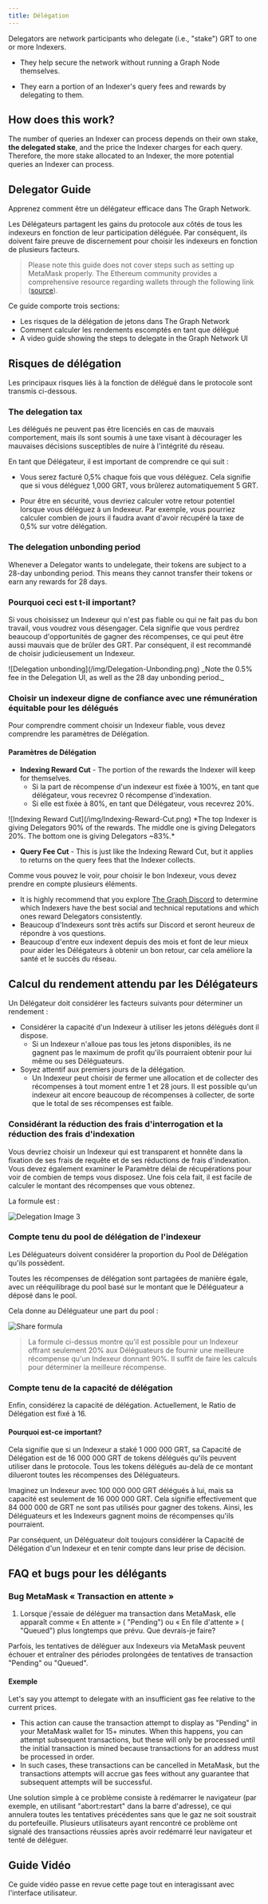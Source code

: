 ```yaml
---
title: Délégation
---
```


Delegators are network participants who delegate (i.e., "stake") GRT to one or more Indexers.

- They help secure the network without running a Graph Node themselves.

- They earn a portion of an Indexer's query fees and rewards by delegating to them.

## How does this work?

The number of queries an Indexer can process depends on their own stake, **the delegated stake**, and the price the Indexer charges for each query. Therefore, the more stake allocated to an Indexer, the more potential queries an Indexer can process.

## Delegator Guide

Apprenez comment être un délégateur efficace dans The Graph Network.

Les Délégateurs partagent les gains du protocole aux côtés de tous les indexeurs en fonction de leur participation déléguée. Par conséquent, ils doivent faire preuve de discernement pour choisir les indexeurs en fonction de plusieurs facteurs.

> Please note this guide does not cover steps such as setting up MetaMask properly. The Ethereum community provides a comprehensive resource regarding wallets through the following link ([source](https://ethereum.org/en/wallets/)).

Ce guide comporte trois sections:

- Les risques de la délégation de jetons dans The Graph Network
- Comment calculer les rendements escomptés en tant que délégué
- A video guide showing the steps to delegate in the Graph Network UI

## Risques de délégation

Les principaux risques liés à la fonction de délégué dans le protocole sont transmis ci-dessous.

### The delegation tax

Les délégués ne peuvent pas être licenciés en cas de mauvais comportement, mais ils sont soumis à une taxe visant à décourager les mauvaises décisions susceptibles de nuire à l'intégrité du réseau.

En tant que Délégateur, il est important de comprendre ce qui suit :

- Vous serez facturé 0,5% chaque fois que vous déléguez. Cela signifie que si vous déléguez 1,000 GRT, vous brûlerez automatiquement 5 GRT.

- Pour être en sécurité, vous devriez calculer votre retour potentiel lorsque vous déléguez à un Indexeur. Par exemple, vous pourriez calculer combien de jours il faudra avant d'avoir récupéré la taxe de 0,5% sur votre délégation.

### The delegation unbonding period

Whenever a Delegator wants to undelegate, their tokens are subject to a 28-day unbonding period. This means they cannot transfer their tokens or earn any rewards for 28 days.

### Pourquoi ceci est t-il important?

Si vous choisissez un Indexeur qui n'est pas fiable ou qui ne fait pas du bon travail, vous voudrez vous désengager. Cela signifie que vous perdrez beaucoup d'opportunités de gagner des récompenses, ce qui peut être aussi mauvais que de brûler des GRT. Par conséquent, il est recommandé de choisir judicieusement un Indexeur.

<div sx={{ mx: 'auto', maxWidth: '400px' }}>
  ![Delegation unbonding](/img/Delegation-Unbonding.png) _Note the 0.5% fee in the Delegation UI, as well as the 28 day
  unbonding period._
</div>

### Choisir un indexeur digne de confiance avec une rémunération équitable pour les délégués

Pour comprendre comment choisir un Indexeur fiable, vous devez comprendre les paramètres de Délégation.

#### Paramètres de Délégation

- **Indexing Reward Cut** - The portion of the rewards the Indexer will keep for themselves.
  - Si la part de récompense d'un indexeur est fixée à 100%, en tant que délégateur, vous recevrez 0 récompense d'indexation.
  - Si elle est fixée à 80%, en tant que Délégateur, vous recevrez 20%.

<div sx={{ mx: 'auto', maxWidth: '700px' }}>
  ![Indexing Reward Cut](/img/Indexing-Reward-Cut.png) *The top Indexer is giving Delegators 90% of the rewards. The
  middle one is giving Delegators 20%. The bottom one is giving Delegators ~83%.*
</div>

- **Query Fee Cut** - This is just like the Indexing Reward Cut, but it applies to returns on the query fees that the Indexer collects.

Comme vous pouvez le voir, pour choisir le bon Indexeur, vous devez prendre en compte plusieurs éléments.

- It is highly recommend that you explore [The Graph Discord](https://discord.gg/graphprotocol) to determine which Indexers have the best social and technical reputations and which ones reward Delegators consistently.
- Beaucoup d'Indexeurs sont très actifs sur Discord et seront heureux de répondre à vos questions.
- Beaucoup d'entre eux indexent depuis des mois et font de leur mieux pour aider les Délégateurs à obtenir un bon retour, car cela améliore la santé et le succès du réseau.

## Calcul du rendement attendu par les Délégateurs

Un Délégateur doit considérer les facteurs suivants pour déterminer un rendement :

- Considérer la capacité d'un Indexeur à utiliser les jetons délégués dont il dispose.
  - Si un Indexeur n'alloue pas tous les jetons disponibles, ils ne gagnent pas le maximum de profit qu'ils pourraient obtenir pour lui même ou ses Déléguateurs.
- Soyez attentif aux premiers jours de la délégation.
  - Un Indexeur peut choisir de fermer une allocation et de collecter des récompenses à tout moment entre 1 et 28 jours. Il est possible qu'un indexeur ait encore beaucoup de récompenses à collecter, de sorte que le total de ses récompenses est faible.

### Considérant la réduction des frais d'interrogation et la réduction des frais d'indexation

Vous devriez choisir un Indexeur qui est transparent et honnête dans la fixation de ses frais de requête et de ses réductions de frais d'indexation. Vous devez également examiner le Paramètre délai de récupérations pour voir de combien de temps vous disposez. Une fois cela fait, il est facile de calculer le montant des récompenses que vous obtenez.

La formule est :

![Delegation Image 3](/img/Delegation-Reward-Formula.png)

### Compte tenu du pool de délégation de l'indexeur

Les Déléguateurs doivent considérer la proportion du Pool de Délégation qu'ils possèdent.

Toutes les récompenses de délégation sont partagées de manière égale, avec un rééquilibrage du pool basé sur le montant que le Déléguateur a déposé dans le pool.

Cela donne au Déléguateur une part du pool :

![Share formula](/img/Share-Forumla.png)

> La formule ci-dessus montre qu'il est possible pour un Indexeur offrant seulement 20% aux Déléguateurs de fournir une meilleure récompense qu'un Indexeur donnant 90%. Il suffit de faire les calculs pour déterminer la meilleure récompense.

### Compte tenu de la capacité de délégation

Enfin, considérez la capacité de délégation. Actuellement, le Ratio de Délégation est fixé à 16.

#### Pourquoi est-ce important?

Cela signifie que si un Indexeur a staké 1 000 000 GRT, sa Capacité de Délégation est de 16 000 000 GRT de tokens délégués qu'ils peuvent utiliser dans le protocole. Tous les tokens délégués au-delà de ce montant dilueront toutes les récompenses des Déléguateurs.

Imaginez un Indexeur avec 100 000 000 GRT délégués à lui, mais sa capacité est seulement de 16 000 000 GRT. Cela signifie effectivement que 84 000 000 de GRT ne sont pas utilisés pour gagner des tokens. Ainsi, les Déléguateurs et les Indexeurs gagnent moins de récompenses qu'ils pourraient.

Par conséquent, un Déléguateur doit toujours considérer la Capacité de Délégation d'un Indexeur et en tenir compte dans leur prise de décision.

## FAQ et bugs pour les délégants

### Bug MetaMask « Transaction en attente »

1. Lorsque j'essaie de déléguer ma transaction dans MetaMask, elle apparaît comme « En attente » ( "Pending") ou « En file d'attente » ( "Queued")
    plus longtemps que prévu. Que devrais-je faire?

Parfois, les tentatives de déléguer aux Indexeurs via MetaMask peuvent échouer et entraîner des périodes prolongées de tentatives de transaction "Pending" ou "Queued".

#### Exemple

Let's say you attempt to delegate with an insufficient gas fee relative to the current prices.

- This action can cause the transaction attempt to display as "Pending" in your MetaMask wallet for 15+ minutes. When this happens, you can attempt subsequent transactions, but these will only be processed until the initial transaction is mined because transactions for an address must be processed in order.
- In such cases, these transactions can be cancelled in MetaMask, but the transactions attempts will accrue gas fees without any guarantee that subsequent attempts will be successful.

Une solution simple à ce problème consiste à redémarrer le navigateur (par exemple, en utilisant "abort:restart" dans la barre d'adresse), ce qui annulera toutes les tentatives précédentes sans que le gaz ne soit soustrait du portefeuille. Plusieurs utilisateurs ayant rencontré ce problème ont signalé des transactions réussies après avoir redémarré leur navigateur et tenté de déléguer.

## Guide Vidéo

Ce guide vidéo passe en revue cette page tout en interagissant avec l'interface utilisateur.

<VideoEmbed youtube="2G7S2gdURdc" />
